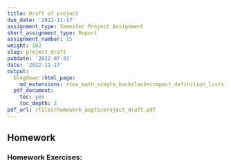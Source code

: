 ```yaml
---
title: Draft of project
due_date: '2022-11-17'
assignment_type: Semester Project Assignment
short_assignment_type: Report
assignment_number: 15
weight: 102
slug: project_draft
pubdate: '2022-07-31'
date: '2022-11-17'
output:
  blogdown::html_page:
    md_extensions: +tex_math_single_backslash+compact_definition_lists
  pdf_document:
    toc: yes
    toc_depth: 3
pdf_url: /files/homework_asgts/project_draft.pdf
---
```

## Homework

### Homework Exercises:

